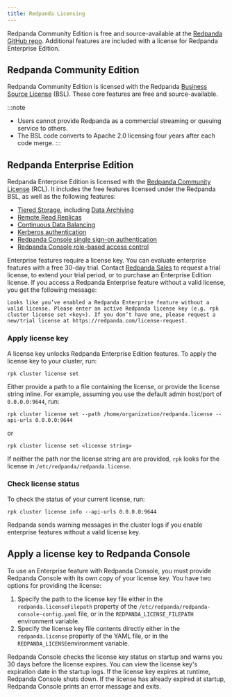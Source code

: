 ```yaml
---
title: Redpanda Licensing
---
```


<head>
    <meta name="title" content="Redpanda licensing | Redpanda Docs"/>
    <meta name="description" content="Redpanda is free and source-available at the Redpanda GitHub repo. Additional features are included with an enterprise license."/>
</head>

Redpanda Community Edition is free and source-available at the [Redpanda GitHub repo](https://github.com/redpanda-data/redpanda). Additional features are included with a license for Redpanda Enterprise Edition.


## Redpanda Community Edition

Redpanda Community Edition is licensed with the Redpanda [Business Source License](https://github.com/redpanda-data/redpanda/blob/dev/licenses/bsl.md) (BSL). These core features are free and source-available. 

:::note
* Users cannot provide Redpanda as a commercial streaming or queuing service to others. 
* The BSL code converts to Apache 2.0 licensing four years after each code merge.
:::


## Redpanda Enterprise Edition

Redpanda Enterprise Edition is licensed with the [Redpanda Community License](https://github.com/redpanda-data/redpanda/blob/dev/licenses/rcl.md) (RCL). It includes the free features licensed under the Redpanda BSL, as well as the following features:

* [Tiered Storage](../../manage/tiered-storage), including [Data Archiving](../../manage/data-archiving)
* [Remote Read Replicas](../../manage/remote-read-replicas)
* [Continuous Data Balancing](../../manage/cluster-maintenance/continuous-data-balancing)
* [Kerberos authentication](../../manage/security/authentication/#enable-kerberos)
* [Redpanda Console single sign-on authentication](../../manage/security/console/authentication)
* [Redpanda Console role-based access control](../../manage/security/console/authorization)

Enterprise features require a license key. You can evaluate enterprise features with a free 30-day trial. Contact [Redpanda Sales](https://redpanda.com/try-redpanda?section=enterprise-trial) to request a trial license, to extend your trial period, or to purchase an Enterprise Edition license. If you access a Redpanda Enterprise feature without a valid license, you get the following message: 

```
Looks like you’ve enabled a Redpanda Enterprise feature without a valid license. Please enter an active Redpanda license key (e.g. rpk cluster license set <key>). If you don’t have one, please request a new/trial license at https://redpanda.com/license-request.
```

### Apply license key

A license key unlocks Redpanda Enterprise Edition features. To apply the license key to your cluster, run:

`rpk cluster license set` 

Either provide a path to a file containing the license, or provide the license string inline. For example, assuming you use the default admin host/port of `0.0.0.0:9644`, run:

`rpk cluster license set --path /home/organization/redpanda.license --api-urls 0.0.0.0:9644`

or 

`rpk cluster license set <license string>`

If neither the path nor the license string are are provided, `rpk` looks for the license in `/etc/redpanda/redpanda.license`. 

### Check license status

To check the status of your current license, run:

`rpk cluster license info --api-urls 0.0.0.0:9644`

Redpanda sends warning messages in the cluster logs if you enable enterprise features without a valid license key.

## Apply a license key to Redpanda Console

To use an Enterprise feature with Redpanda Console, you must provide Redpanda Console with its own copy of your license key.
You have two options for providing the license:

1. Specify the path to the license key file either in the `redpanda.licenseFilepath` property of the `/etc/redpanda/redpanda-console-config.yaml` file, or in the `REDPANDA_LICENSE_FILEPATH` environment variable.
2. Specify the license key file contents directly either in the `redpanda.license` property of the YAML file, or in the `REDPANDA_LICENSE`environment variable.

Redpanda Console checks the license key status on startup and warns you 30 days before the license expires. You can view the license key's expiration date in the startup logs.
If the license key expires at runtime, Redpanda Console shuts down. If the license has already
expired at startup, Redpanda Console prints an error message and exits.